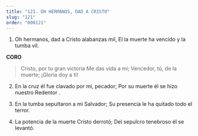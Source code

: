 ```yaml
---
title: "121. OH HERMANOS, DAD A CRISTO"
slug: "121"
order: "000121"
---
```

1. Oh hermanos, dad a Cristo alabanzas mil, El la muerte ha vencido y la tumba vil.

**CORO**
>Cristo, por tu gran victoria Me das vida a mí; Vencedor, tú, de la muerte; ¡Gloria doy a ti!

2.	En la cruz él fue clavado por mí, pecador; Por su muerte él se hizo nuestro Redentor .

3.	En la tumba sepultaron a mi Salvador; Su presencia le ha quitado todo el terror.
 
4.	La potencia de la muerte Cristo derrotó; Del sepulcro tenebroso él se levantó.

